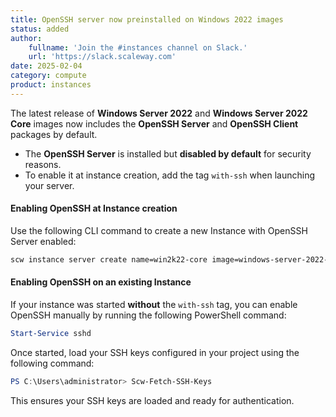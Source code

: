 ```yaml
---
title: OpenSSH server now preinstalled on Windows 2022 images
status: added
author:
    fullname: 'Join the #instances channel on Slack.'
    url: 'https://slack.scaleway.com'
date: 2025-02-04
category: compute
product: instances
---
```


The latest release of **Windows Server 2022** and **Windows Server 2022 Core** images now includes the **OpenSSH Server** and **OpenSSH Client** packages by default.  

- The **OpenSSH Server** is installed but **disabled by default** for security reasons.  
- To enable it at instance creation, add the tag `with-ssh` when launching your server.  

#### Enabling OpenSSH at Instance creation  

Use the following CLI command to create a new Instance with OpenSSH Server enabled:  

```sh
scw instance server create name=win2k22-core image=windows-server-2022-core tags.0=with-ssh type=POP2-2C-8G-WIN admin-password-encryption-ssh-key-id={ssh_key_id}
```

#### Enabling OpenSSH on an existing Instance  

If your instance was started **without** the `with-ssh` tag, you can enable OpenSSH manually by running the following PowerShell command:  

```powershell
Start-Service sshd
```

Once started, load your SSH keys configured in your project using the following command:  

```powershell
PS C:\Users\administrator> Scw-Fetch-SSH-Keys
```

This ensures your SSH keys are loaded and ready for authentication.  

